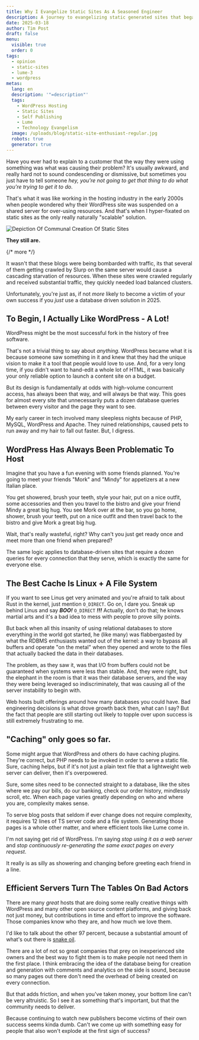 ```yaml
---
title: Why I Evangelize Static Sites As A Seasoned Engineer
description: A journey to evangelizing static generated sites that began in WordPress hosting almost two decades ago.
date: 2025-03-18
author: Tim Post
draft: false
menu:
  visible: true
  order: 0
tags:
  - opinion
  - static-sites
  - lume-3
  - wordpress
metas:
  lang: en
  description: '"=description"'
  tags:
    - WordPress Hosting
    - Static Sites
    - Self Publishing
    - Lume 
    - Technology Evangelism
  image: /uploads/blog/static-site-enthusiast-regular.jpg
  robots: true
  generator: true
---
```


Have you ever had to explain to a customer that the way they were using 
something was what was causing their problem? It's usually awkward, and
really hard not to sound condescending or dismissive, but sometimes you 
just have to tell someone _hey, you're not going to get that thing to 
do what you're trying to get it to do_.

That's what it was like working in the hosting industry in the early 
2000s when people wondered why their WordPress site was suspended on a 
shared server for over-using resources. And that's when I hyper-fixated
on static sites as the only really naturally "scalable" solution.

<img 
  class="blog_image"
  src="/uploads/blog/static-site-enthusiast-regular.jpg" 
  alt="Depiction Of Communal Creation Of Static Sites" 
  title="We're not a cult, we just REALLY like efficient websites." />

**They still are.**

{/* more */} 

It wasn't that these blogs were being bombarded with traffic, its that
several of them getting crawled by Slurp on the same server would cause 
a cascading starvation of resources. When these sites were crawled
regularly and received substantial traffic, they quickly needed load 
balanced clusters. 

Unfortunately, you're just as, if not _more_ likely to become a victim of 
your own success if you _just_ use a database driven solution in 2025.


## To Begin, I Actually Like WordPress - A Lot!

WordPress might be the most successful fork in the history of free software.

That's not a trivial thing to say about _anything_. WordPress became what it 
is because someone saw something in it and knew that they had the unique vision
to make it a tool that people would love to use. And, for a very long time, if
you didn't want to hand-edit a whole lot of HTML, it was basically your only 
reliable option to launch a content site on a budget. 

But its design is fundamentally at odds with high-volume concurrent access,
has always been that way, and will always be that way. This goes for almost 
every site that unnecessarily puts a dozen database queries between every 
visitor and the page they want to see.

My early career in tech involved many sleepless nights because of PHP, MySQL, 
WordPress and Apache. They ruined relationships, caused pets to run away and 
my hair to fall out faster. But, I digress.

## WordPress Has Always Been Problematic To Host

Imagine that you have a fun evening with some friends planned. You're going
to meet your friends "Mork" and "Mindy" for appetizers at a new Italian place. 

You get showered, brush your teeth, style your hair, put on a nice outfit, 
some accessories and then you travel to the bistro and give your friend 
Mindy a great big hug. You see Mork over at the bar, so you go home, shower,
brush your teeth, put on a nice outfit and then travel back to the bistro 
and give Mork a great big hug. 

Wait, that's really wasteful, right? Why can't you just get ready once and 
meet more than one friend when prepared?

The same logic applies to database-driven sites that require a dozen queries for 
every connection that they serve, which is exactly the same for everyone else.

## The Best Cache Is Linux + A File System

If you want to see Linus get very animated and you're afraid to talk about
Rust in the kernel, just mention `O_DIRECT`. Go on, I dare you. Sneak up behind 
Linus and say ***BOO!*** `O_DIRECT` ***!!!*** Actually, don't do that; he knows 
martial arts and it's a bad idea to mess with people to prove silly points.

But back when all this insanity of using relational databases to store everything
in the world got started, he (like many) was flabbergasted by what the RDBMS 
enthusiasts wanted out of the kernel: a way to bypass all buffers and operate 
"on the metal" when they opened and wrote to the files that actually backed the 
data in their databases. 

The problem, as they saw it, was that I/O from buffers could not be guaranteed 
when systems were less than stable. And, they were right, but the elephant in
the room is that it was their database servers, and the way they were being 
leveraged so indiscriminately, that was causing all of the server instability 
to begin with.

Web hosts built offerings around how many databases you could have. Bad engineering
decisions is what drove growth back then, what can I say? But the fact that 
people are still starting out likely to topple over upon success is still 
extremely frustrating to me.

## "Caching" only goes so far.

Some might argue that WordPress and others do have caching plugins. They're 
correct, but PHP needs to be invoked in order to serve a static file. Sure,
caching helps, but if it's not just a plain text file that a lightweight web 
server can deliver, then it's overpowered.

Sure, some sites need to be connected straight to a database, like the sites
where we pay our bills, do our banking, check our order history, mindlessly 
scroll, etc. When each page varies greatly depending on who and where you
are, complexity makes sense.

To serve blog posts that seldom if ever change does not require complexity, 
it requires 12 lines of TS server code and a file system. Generating those
pages is a whole other matter, and where efficient tools like Lume come in.

I'm not saying get rid of WordPress. I'm saying _stop using it as a web
server_ and _stop continuously re-generating the same exact pages on 
every request_.

It really is as silly as showering and changing before greeting each 
friend in a line. 

## Efficient Servers Turn The Tables On Bad Actors

There are many _great_ hosts that are doing some really creative things 
with WordPress and many other open source content platforms, and giving
back not just money, but contributions in time and effort to improve 
the software. Those companies know who they are, and how much we love
them.

I'd like to talk about the other 97 percent, because a substantial amount 
of what's out there is [snake oil](https://en.wikipedia.org/wiki/Snake_oil).

There are a lot of not so great companies that prey on inexperienced site 
owners and the best way to fight them is to make people not need them in 
the first place. I think embracing the idea of the database being for 
creation and generation with comments and analytics on the side is sound, 
because so many pages out there don't need the overhead of being created
on every connection.

But that adds friction, and when you've taken money, your bottom line 
can't be very altruistic. So I see it as something that's important, 
but that the community needs to deliver.

Because continuing to watch new publishers become victims of their own 
success seems kinda dumb. Can't we come up with something easy for people
that also won't explode at the first sign of success?







